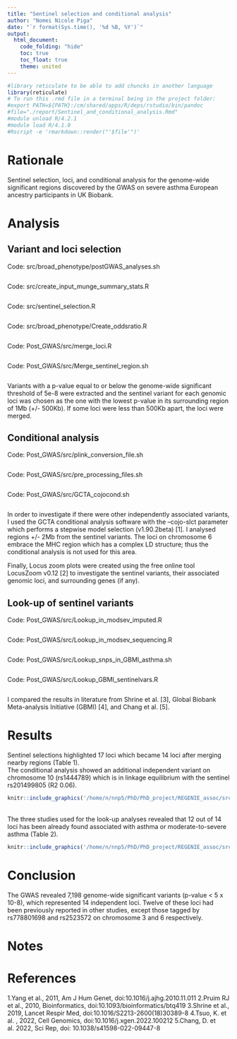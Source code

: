 ---
title: "Sentinel selection and conditional analysis"
author: "Nomei Nicole Piga"
date: "`r format(Sys.time(), '%d %B, %Y')`"
output:
  html_document:
    code_folding: "hide"
    toc: true
    toc_float: true
    theme: united
---


```{r, setup, hide = TRUE}
#library reticulate to be able to add chuncks in another language
library(reticulate)
# To run this .rmd file in a terminal being in the project folder:
#export PATH=${PATH}:/cm/shared/apps/R/deps/rstudio/bin/pandoc
#file="./report/Sentinel_and_conditional_analysis.Rmd"
#module unload R/4.2.1
#module load R/4.1.0
#Rscript -e 'rmarkdown::render("'$file'")'
```
# Rationale
Sentinel selection, loci, and conditional analysis for the genome-wide significant regions discovered by the GWAS on severe asthma European ancestry participants in UK Biobank.

# Analysis
## Variant and loci selection
Code: src/broad_phenotype/postGWAS_analyses.sh
```{r, code = readLines('/home/n/nnp5/PhD/PhD_project/REGENIE_assoc/src/broad_phenotype/postGWAS_analyses.sh'), eval=FALSE}
```
Code: src/create_input_munge_summary_stats.R
```{r, code = readLines('/home/n/nnp5/PhD/PhD_project/REGENIE_assoc/src/create_input_munge_summary_stats.R'), eval=FALSE}
```
Code: src/sentinel_selection.R
```{r, code = readLines('/home/n/nnp5/PhD/PhD_project/REGENIE_assoc/src/sentinel_selection.R'), eval=FALSE}
```
Code: src/broad_phenotype/Create_oddsratio.R
```{r, code = readLines('/home/n/nnp5/PhD/PhD_project/REGENIE_assoc/src/broad_phenotype/Create_oddsratio.R'), eval=FALSE}
```
Code: Post_GWAS/src/merge_loci.R
```{r, code = readLines('/home/n/nnp5/PhD/PhD_project/Post_GWAS/src/merge_loci.R'), eval=FALSE}
```
Code: Post_GWAS/src/Merge_sentinel_region.sh
```{r, code = readLines('/home/n/nnp5/PhD/PhD_project/Post_GWAS/src/Merge_sentinel_region.sh'), eval=FALSE}
```
Variants with a p-value equal to or below the genome-wide significant threshold of 5e-8 were extracted and the sentinel variant for each genomic loci was chosen as the one with the lowest p-value in its surrounding region of 1Mb (+/- 500Kb). If some loci were less than 500Kb apart, the loci were merged.

## Conditional analysis
Code: Post_GWAS/src/plink_conversion_file.sh
```{r, code = readLines('/home/n/nnp5/PhD/PhD_project/Post_GWAS/src/plink_conversion_files.sh'), eval=FALSE}
```
Code: Post_GWAS/src/pre_processing_files.sh
```{r, code = readLines('/home/n/nnp5/PhD/PhD_project/Post_GWAS/src/pre_processing_files_GCTAcond.sh'), eval=FALSE}
```
Code: Post_GWAS/src/GCTA_cojocond.sh
```{r, code = readLines('/home/n/nnp5/PhD/PhD_project/Post_GWAS/src/GCTA_cojocond.sh'), eval=FALSE}
```
In order to investigate if there were other independently associated variants, I used the GCTA conditional analysis software with the --cojo-slct parameter which performs a stepwise model selection (v1.90.2beta) [1]. I analysed regions +/- 2Mb from the sentinel variants. The loci on chromosome 6 embrace the MHC region which has a complex LD structure; thus the conditional analysis is not used for this area.

Finally, Locus zoom plots were created using the free online tool LocusZoom v0.12 [2] to investigate the sentinel variants, their associated genomic loci, and surrounding genes (if any).

## Look-up of sentinel variants
Code: Post_GWAS/src/Lookup_in_modsev_imputed.R
```{r, code = readLines('/home/n/nnp5/PhD/PhD_project/Post_GWAS/src/Lookup_in_modsev_imputed.R'), eval=FALSE}
```
Code: Post_GWAS/src/Lookup_in_modsev_sequencing.R
```{r, code = readLines('/home/n/nnp5/PhD/PhD_project/Post_GWAS/src/Lookup_in_modsev_sequencing.R'), eval=FALSE}
```
Code: Post_GWAS/src/Lookup_snps_in_GBMI_asthma.sh
```{r, code = readLines('/home/n/nnp5/PhD/PhD_project/Post_GWAS/src/Lookup_snps_in_GBMI_asthma.sh'), eval=FALSE}
```
Code: Post_GWAS/src/Lookup_GBMI_sentinelvars.R
```{r, code = readLines('/home/n/nnp5/PhD/PhD_project/Post_GWAS/src/Lookup_GBMI_sentinelvars.R'), eval=FALSE}
```
I compared the results in literature from Shrine et al. [3], Global Biobank Meta-analysis Initiative (GBMI) [4], and Chang et al. [5].

# Results
Sentinel selections highlighted 17 loci which became 14 loci after merging nearby regions (Table 1).
<br>
The conditional analysis showed an additional independent variant on chromosome 10 (rs1444789) which is in linkage equilibrium with the sentinel rs201499805 (R2 0.06).
<br>
```{r, out.width='100%', out.height='200%', fig.align='center', fig.cap='Table 1.Sentinel variants summary statistics. Chr=Chromosome; GRCh37=Genome Reference Consortium Human Build 37; OR=Odds Ratio; 95CI=Confidence Interval.', echo = FALSE}
knitr::include_graphics('/home/n/nnp5/PhD/PhD_project/REGENIE_assoc/src/report/Sentinel_table.png')
```
<br>
The three studies used for the look-up analyses revealed that 12 out of 14 loci has been already found associated with asthma or moderate-to-severe asthma (Table 2).
```{r, out.width='100%', out.height='200%', fig.align='center', fig.cap='Table 2.Look-up sentinel variants. CHR=Chromosome; BP=Base position; B37=Build 37; B38=Build 38; OR=Odds Ratio; CI=95% Confidence Interval; UKB=UK Biobank.', echo = FALSE}
knitr::include_graphics('/home/n/nnp5/PhD/PhD_project/REGENIE_assoc/src/report/Lookup_Sentinel_vars.PNG')
```

# Conclusion
The GWAS revealed 7,198 genome-wide significant variants (p-value < 5 x 10-8), which represented 14 independent loci. Twelve of these loci had been previously reported in other studies, except those tagged
by rs778801698 and rs2523572 on chromosome 3 and 6 respectively.

# Notes

# References
1.Yang et al., 2011, Am J Hum Genet, doi:10.1016/j.ajhg.2010.11.011
2.Pruim RJ et al., 2010, Bioinformatics, doi:10.1093/bioinformatics/btq419
3.Shrine et al., 2019, Lancet Respir Med, doi:10.1016/S2213-2600(18)30389-8
4.Tsuo, K. et al. , 2022, Cell Genomics, doi:10.1016/j.xgen.2022.100212
5.Chang, D. et al. 2022, Sci Rep, doi: 10.1038/s41598-022-09447-8
